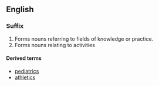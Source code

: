 ==English==

===Suffix===
{{infl|en|suffix|cat=suffixes}}

# Forms nouns referring to fields of knowledge or practice.
# Forms nouns relating to activities

====Derived terms====
*[[pediatrics]]
*[[athletics]]